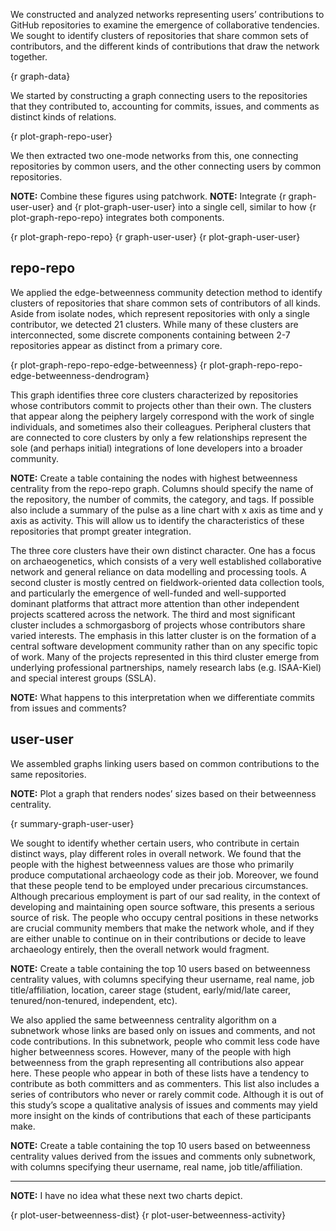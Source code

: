 We constructed and analyzed networks representing users' contributions to GitHub repositories to examine the emergence of collaborative tendencies. We sought to identify clusters of repositories that share common sets of contributors, and the different kinds of contributions that draw the network together.

{r graph-data}

We started by constructing a graph connecting users to the repositories that they contributed to, accounting for commits, issues, and comments as distinct kinds of relations.

{r plot-graph-repo-user}

We then extracted two one-mode networks from this, one connecting repositories by common users, and the other connecting users by common repositories.

**NOTE:** Combine these figures using patchwork.
**NOTE:** Integrate {r graph-user-user} and {r plot-graph-user-user} into a single cell, similar to how {r plot-graph-repo-repo} integrates both components.

{r plot-graph-repo-repo}
{r graph-user-user}
{r plot-graph-user-user}

## repo-repo
We applied the edge-betweenness community detection method to identify clusters of repositories that share common sets of contributors of all kinds. Aside from isolate nodes, which represent repositories with only a single contributor, we detected 21 clusters. While many of these clusters are interconnected, some discrete components containing between 2-7 repositories appear as distinct from a primary core.

{r plot-graph-repo-repo-edge-betweenness}
{r plot-graph-repo-repo-edge-betweenness-dendrogram}

This graph identifies three core clusters characterized by repositories whose contributors commit to projects other than their own. The clusters that appear along the peiphery largely correspond with the work of single individuals, and sometimes also their colleagues. Peripheral clusters that are connected to core clusters by only a few relationships represent the sole (and perhaps initial) integrations of lone developers into a broader community.

**NOTE:** Create a table containing the nodes with highest betweenness centrality from the repo-repo graph. Columns should specify the name of the repository, the number of commits, the category, and tags. If possible also include a summary of the pulse as a line chart with x axis as time and y axis as activity. This will allow us to identify the characteristics of these repositories that prompt greater integration.

The three core clusters have their own distinct character. One has a focus on archaeogenetics, which consists of a very well established collaborative network and general reliance on data modelling and processing tools. A second cluster is mostly centred on fieldwork-oriented data collection tools, and particularly the emergence of well-funded and well-supported dominant platforms that attract more attention than other independent projects scattered across the network. The third and most significant cluster includes a schmorgasborg of projects whose contributors share varied interests. The emphasis in this latter cluster is on the formation of a central software development community rather than on any specific topic of work. Many of the projects represented in this third cluster emerge from underlying professional partnerships, namely research labs (e.g. ISAA-Kiel) and special interest groups (SSLA).

**NOTE:** What happens to this interpretation when we differentiate commits from issues and comments?

## user-user

We assembled graphs linking users based on common contributions to the same repositories.

**NOTE:** Plot a graph that renders nodes' sizes based on their betweenness centrality.

{r summary-graph-user-user}

We sought to identify whether certain users, who contribute in certain distinct ways, play different roles in overall network. We found that the people with the highest betweenness values are those who primarily produce computational archaeology code as their job. Moreover, we found that these people tend to be employed under precarious circumstances. Although precarious employment is part of our sad reality, in the context of developing and maintaining open source software, this presents a serious source of risk. The people who occupy central positions in these networks are crucial community members that make the network whole, and if they are either unable to continue on in their contributions or decide to leave archaeology entirely, then the overall network would fragment.

**NOTE:** Create a table containing the top 10 users based on betweenness centrality values, with columns specifying theur username, real name, job title/affiliation, location, career stage (student, early/mid/late career, tenured/non-tenured, independent, etc).

We also applied the same betweenness centrality algorithm on a subnetwork whose links are based only on issues and comments, and not code contributions. In this subnetwork, people who commit less code have higher betweenness scores. However, many of the people with high betweenness from the graph representing all contributions also appear here. These people who appear in both of these lists have a tendency to contribute as both committers and as commenters. This list also includes a series of contributors who never or rarely commit code. Although it is out of this study's scope a qualitative analysis of issues and comments may yield more insight on the kinds of contributions that each of these participants make.

**NOTE:** Create a table containing the top 10 users based on betweenness centrality values derived from the issues and comments only subnetwork, with columns specifying theur username, real name, job title/affiliation.

---

**NOTE:** I have no idea what these next two charts depict.

{r plot-user-betweenness-dist}
{r plot-user-betweenness-activity}




